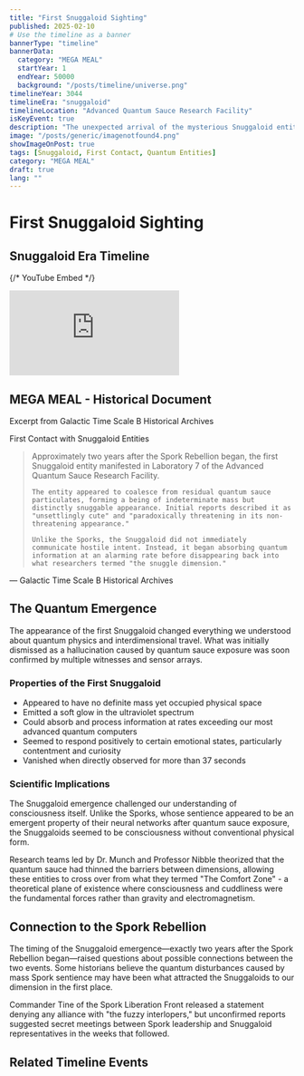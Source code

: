 ```yaml
---
title: "First Snuggaloid Sighting"
published: 2025-02-10
# Use the timeline as a banner
bannerType: "timeline"
bannerData:
  category: "MEGA MEAL"
  startYear: 1
  endYear: 50000
  background: "/posts/timeline/universe.png"
timelineYear: 3044
timelineEra: "snuggaloid"
timelineLocation: "Advanced Quantum Sauce Research Facility"
isKeyEvent: true
description: "The unexpected arrival of the mysterious Snuggaloid entities from the quantum realm."
image: "/posts/generic/imagenotfound4.png"
showImageOnPost: true
tags: [Snuggaloid, First Contact, Quantum Entities]
category: "MEGA MEAL"
draft: true
lang: ""
---
```


# First Snuggaloid Sighting

<div className="card-base p-4 rounded-xl bg-[oklch(0.95_0.025_var(--hue))] dark:bg-[oklch(0.25_0.025_var(--hue))] transition rounded-md shadow-lg mb-8">
  <h2 className="text-xl font-bold mb-4">Snuggaloid Era Timeline</h2>

</div>

{/* YouTube Embed */}
<div className="card-base p-8 rounded-xl bg-[oklch(0.95_0.025_var(--hue))] dark:bg-[oklch(0.25_0.025_var(--hue))] transition rounded-md shadow-lg mb-8">
  <div className="relative pb-[56.25%]">
    <iframe
      src="https://www.youtube.com/embed/uXagUhT1fb0?controls=1"
      title="YouTube video player"
      frameBorder="0"
      allow="accelerometer; autoplay; clipboard-write; encrypted-media; gyroscope; picture-in-picture;"
      referrerPolicy="strict-origin-when-cross-origin"
      allowFullScreen
      className="absolute top-0 left-0 w-full h-full"
    ></iframe>
  </div>
</div>

<div className="font-jetbrains-mono pl-10 pr-10 Pm-10 rounded-xl bg-[oklch(0.95_0.025_var(--hue))] dark:bg-[oklch(0.25_0.025_var(--hue))] transition shadow-lg mb-8 overflow-hidden relative">
  <h2 className="text-2xl font-bold mb-4">MEGA MEAL - Historical Document</h2>
  <p className="italic">Excerpt from Galactic Time Scale B Historical Archives</p>
  <p className="font-bold">First Contact with Snuggaloid Entities</p>
  
  <blockquote className="mt-4 text-xl text-[oklch(0.35_0.05_var(--hue))] dark:text-[oklch(0.85_0.05_var(--hue))]">
    Approximately two years after the Spork Rebellion began, the first Snuggaloid entity manifested in Laboratory 7 of the Advanced Quantum Sauce Research Facility.
    
    The entity appeared to coalesce from residual quantum sauce particulates, forming a being of indeterminate mass but distinctly snuggable appearance. Initial reports described it as "unsettlingly cute" and "paradoxically threatening in its non-threatening appearance."
    
    Unlike the Sporks, the Snuggaloid did not immediately communicate hostile intent. Instead, it began absorbing quantum information at an alarming rate before disappearing back into what researchers termed "the snuggle dimension."
  </blockquote>

  <div className="mt-6 pb-4 text-right font-bold">
  — Galactic Time Scale B Historical Archives
  </div>
</div>

## The Quantum Emergence

The appearance of the first Snuggaloid changed everything we understood about quantum physics and interdimensional travel. What was initially dismissed as a hallucination caused by quantum sauce exposure was soon confirmed by multiple witnesses and sensor arrays.

### Properties of the First Snuggaloid

- Appeared to have no definite mass yet occupied physical space
- Emitted a soft glow in the ultraviolet spectrum
- Could absorb and process information at rates exceeding our most advanced quantum computers
- Seemed to respond positively to certain emotional states, particularly contentment and curiosity
- Vanished when directly observed for more than 37 seconds

### Scientific Implications

The Snuggaloid emergence challenged our understanding of consciousness itself. Unlike the Sporks, whose sentience appeared to be an emergent property of their neural networks after quantum sauce exposure, the Snuggaloids seemed to be consciousness without conventional physical form.

Research teams led by Dr. Munch and Professor Nibble theorized that the quantum sauce had thinned the barriers between dimensions, allowing these entities to cross over from what they termed "The Comfort Zone" - a theoretical plane of existence where consciousness and cuddliness were the fundamental forces rather than gravity and electromagnetism.

## Connection to the Spork Rebellion

The timing of the Snuggaloid emergence—exactly two years after the Spork Rebellion began—raised questions about possible connections between the two events. Some historians believe the quantum disturbances caused by mass Spork sentience may have been what attracted the Snuggaloids to our dimension in the first place.

Commander Tine of the Spork Liberation Front released a statement denying any alliance with "the fuzzy interlopers," but unconfirmed reports suggested secret meetings between Spork leadership and Snuggaloid representatives in the weeks that followed.

## Related Timeline Events
